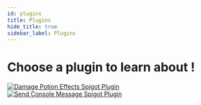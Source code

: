 ```yaml
---
id: plugins
title: Plugins
hide_title: true
sidebar_label: Plugins
---
```


<div class="text--center">
  <h1>Choose a plugin to learn about !</h1>
  <a href="./DamagePotionEffects/damage-potion-effects-landing-page">
    <img
      src="https://dl.dropbox.com/s/yuu42ooixgfudt2/DamagePotionEffects.png?"
      alt="Damage Potion Effects Spigot Plugin"
    />
  </a>
  <a href="./SendConsoleMessage/send-console-message-landing-page">
    <img
      src="https://dl.dropbox.com/s/vpunbr3a3ya2z2k/SendConsoleMessage.png?"
      alt="Send Console Message Spigot Plugin"
    />
  </a>
</div>

<!-- https://docusaurus.io/docs/api/plugins/@docusaurus/plugin-content-docs#markdown-frontmatter -->
